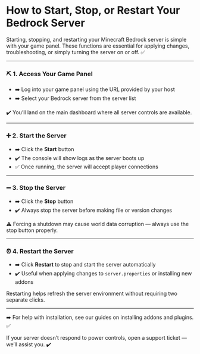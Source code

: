 # How to Start, Stop, or Restart Your Bedrock Server

Starting, stopping, and restarting your Minecraft Bedrock server is simple with your game panel. These functions are essential for applying changes, troubleshooting, or simply turning the server on or off. ✅

***

### ⛏️ 1. Access Your Game Panel

* ➡️ Log into your game panel using the URL provided by your host
* ➡️ Select your Bedrock server from the server list

✔️ You’ll land on the main dashboard where all server controls are available.

***

### ➕ 2. Start the Server

* ➡️ Click the **Start** button
* ✔️ The console will show logs as the server boots up
* ✅ Once running, the server will accept player connections

***

### ➖ 3. Stop the Server

* ➡️ Click the **Stop** button
* ✔️ Always stop the server before making file or version changes

⚠️ Forcing a shutdown may cause world data corruption — always use the stop button properly.

***

### ⏰ 4. Restart the Server

* ➡️ Click **Restart** to stop and start the server automatically
* ✔️ Useful when applying changes to `server.properties` or installing new addons

Restarting helps refresh the server environment without requiring two separate clicks.

***

➡️ For help with installation, see our guides on installing addons and plugins. ✅

If your server doesn’t respond to power controls, open a support ticket — we’ll assist you. ✔️